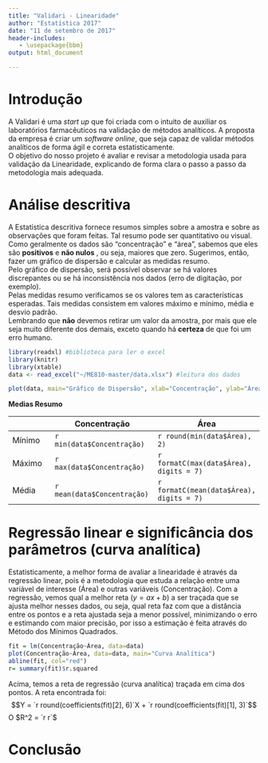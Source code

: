 ```yaml
---
title: "Validari - Linearidade"
author: "Estatística 2017"
date: "11 de setembro de 2017"
header-includes:
   - \usepackage{bbm}
output: html_document

---
```

# Introdução

A Validari é uma *start up* que foi criada com o intuito de auxiliar os laboratórios farmacêuticos na validação de métodos analíticos. A proposta da empresa é criar um *software online*, que seja capaz de validar métodos analíticos de forma ágil e correta estatisticamente.  
O objetivo do nosso projeto é avaliar e revisar a metodologia usada para validação da Linearidade, explicando de forma clara o passo a passo da metodologia mais adequada.  



# Análise descritiva   

A Estatística descritiva fornece resumos simples sobre a amostra e sobre as observações que foram feitas. Tal resumo pode ser quantitativo ou visual.     
Como geralmente os dados são “concentração” e “área”, sabemos que eles são **positivos** e **não nulos** , ou seja, maiores que zero. Sugerimos, então, fazer um gráfico de dispersão e calcular as medidas resumo.    
Pelo gráfico de dispersão, será possível observar se há valores discrepantes ou se há inconsistência nos dados (erro de digitação, por exemplo).   
Pelas medidas resumo verificamos se os valores tem as características esperadas. Tais medidas consistem em valores máximo e mínimo, média e desvio padrão.    
Lembrando que **não** devemos retirar um valor da amostra, por mais que ele seja muito diferente dos demais, exceto quando há **certeza** de que foi um erro humano.

```r
library(readxl) #biblioteca para ler o excel
library(knitr)
library(xtable)
data <- read_excel("~/ME810-master/data.xlsx") #leitura dos dados

plot(data, main="Gráfico de Dispersão", xlab="Concentração", ylab="Área") #grafico de dispersao

```

**Medias Resumo**  


|        | Concentração | Área     |
|--------|--------------|----------|
| Mínimo | `r min(data$Concentração)`         | `r round(min(data$Área), 2)`  |
| Máximo | `r max(data$Concentração)`        | `r formatC(max(data$Área), digits = 7)` |
| Média  | `r mean(data$Concentração)`         | `r formatC(mean(data$Área), digits = 7)` |


# Regressão linear e significância dos parâmetros (curva analítica)  

Estatisticamente, a melhor forma de avaliar a linearidade é através da regressão linear, pois é a metodologia que estuda a relação entre uma variável de interesse (Área) e outras variáveis (Concentração). Com a regressão, vemos qual a melhor reta $(y=ax + b)$ a ser traçada que se ajusta melhor nesses dados, ou seja, qual reta faz com que a distância entre os pontos e a reta ajustada seja a menor possível, minimizando o erro e estimando com maior precisão, por isso a estimação é feita através do Método dos Mínimos Quadrados.  

```r
fit = lm(Concentração~Área, data=data)
plot(Concentração~Área, data=data, main="Curva Analítica")
abline(fit, col="red")
r= summary(fit)$r.squared

```

Acima, temos a reta de regressão (curva analítica) traçada em cima dos pontos. A reta encontrada foi:   
$$Y = `r round(coefficients(fit)[2], 6)`X + `r round(coefficients(fit)[1], 3)`$$
O $R^2 = `r r`$

# Conclusão
```r

```



